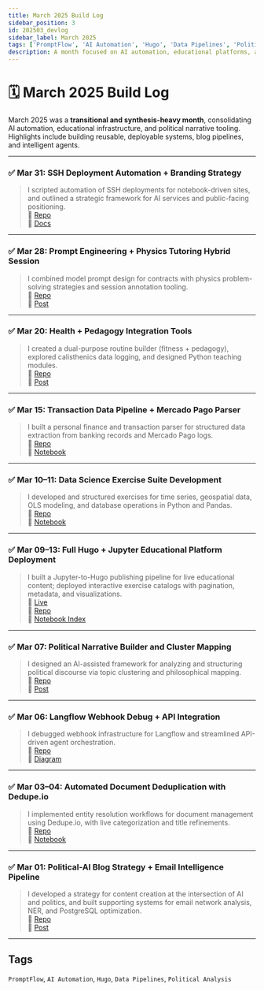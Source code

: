 ```yaml
---
title: March 2025 Build Log
sidebar_position: 3
id: 202503_devlog
sidebar_label: March 2025
tags: ['PromptFlow', 'AI Automation', 'Hugo', 'Data Pipelines', 'Political Analysis']
description: A month focused on AI automation, educational platforms, and political narrative tooling with deployable systems and modular outputs.
---
```


# 🗓️ March 2025 Build Log

March 2025 was a **transitional and synthesis-heavy month**, consolidating AI automation, educational infrastructure, and political narrative tooling. Highlights include building reusable, deployable systems, blog pipelines, and intelligent agents.

---

### ✅ Mar 31: SSH Deployment Automation + Branding Strategy

> I scripted automation of SSH deployments for notebook-driven sites, and outlined a strategic framework for AI services and public-facing positioning.  
> 🔗 [Repo](/repos/deploy-ai-branding/)  
> 🔗 [Docs](/repos/deploy-ai-branding/brand_plan_march.md)

---

### ✅ Mar 28: Prompt Engineering + Physics Tutoring Hybrid Session

> I combined model prompt design for contracts with physics problem-solving strategies and session annotation tooling.  
> 🔗 [Repo](/repos/prompt-n-tutor/)  
> 🔗 [Post](https://example.com/contracts-and-concepts)

---

### ✅ Mar 20: Health + Pedagogy Integration Tools

> I created a dual-purpose routine builder (fitness + pedagogy), explored calisthenics data logging, and designed Python teaching modules.  
> 🔗 [Repo](/repos/fitness-teaching-dualagent/)  
> 🔗 [Post](https://example.com/teaching-while-training)

---

### ✅ Mar 15: Transaction Data Pipeline + Mercado Pago Parser

> I built a personal finance and transaction parser for structured data extraction from banking records and Mercado Pago logs.  
> 🔗 [Repo](/repos/fintrack-mercadopago/)  
> 🔗 [Notebook](/repos/fintrack-mercadopago/parse_mercadopago.ipynb)

---

### ✅ Mar 10–11: Data Science Exercise Suite Development

> I developed and structured exercises for time series, geospatial data, OLS modeling, and database operations in Python and Pandas.  
> 🔗 [Repo](/repos/python-exercises-datasci/)  
> 🔗 [Notebook](/repos/python-exercises-datasci/10_exercises_pandas_timeseries.ipynb)

---

### ✅ Mar 09–13: Full Hugo + Jupyter Educational Platform Deployment

> I built a Jupyter-to-Hugo publishing pipeline for live educational content; deployed interactive exercise catalogs with pagination, metadata, and visualizations.  
> 🔗 [Live](https://matuteiglesias.link/datasci-lab/)  
> 🔗 [Repo](/repos/edu-hugo-platform/)  
> 🔗 [Notebook Index](/repos/edu-hugo-platform/index.ipynb)

---

### ✅ Mar 07: Political Narrative Builder and Cluster Mapping

> I designed an AI-assisted framework for analyzing and structuring political discourse via topic clustering and philosophical mapping.  
> 🔗 [Repo](/repos/narrative-structure-ai/)  
> 🔗 [Post](https://example.com/clustering-politics-with-ai)

---

### ✅ Mar 06: Langflow Webhook Debug + API Integration

> I debugged webhook infrastructure for Langflow and streamlined API-driven agent orchestration.  
> 🔗 [Repo](/repos/langflow-integrator/)  
> 🔗 [Diagram](/repos/langflow-integrator/agent-api-callchain.png)

---

### ✅ Mar 03–04: Automated Document Deduplication with Dedupe.io

> I implemented entity resolution workflows for document management using Dedupe.io, with live categorization and title refinements.  
> 🔗 [Repo](/repos/dedupe-pipeline/)  
> 🔗 [Notebook](/repos/dedupe-pipeline/dedupe_jupyter_test.ipynb)

---

### ✅ Mar 01: Political-AI Blog Strategy + Email Intelligence Pipeline

> I developed a strategy for content creation at the intersection of AI and politics, and built supporting systems for email network analysis, NER, and PostgreSQL optimization.  
> 🔗 [Repo](/repos/email-ner-postgres/)  
> 🔗 [Post](https://example.com/what-ai-sees-in-political-correspondence)

---

## Tags

`PromptFlow`, `AI Automation`, `Hugo`, `Data Pipelines`, `Political Analysis`
